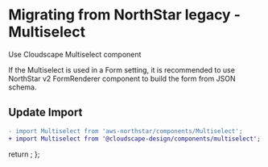 
<Meta title="Migration/Multiselect" />

# Migrating from NorthStar legacy - Multiselect

Use <Link href='https://cloudscape.design/components/multiselect' target='_blank'>Cloudscape Multiselect component</Link>

If the Multiselect is used in a Form setting, it is recommended to 
use <Link href='https://aws.github.io/aws-northstar/?path=/story/components-formrenderer--default' target='_blank'>NorthStar v2 FormRenderer component</Link> 
to build the form from JSON schema.

## Update Import

```diff
- import Multiselect from 'aws-northstar/components/Multiselect';
+ import Multiselect from '@cloudscape-design/components/multiselect';
```

  return <SyntaxHighlighter/>;
};